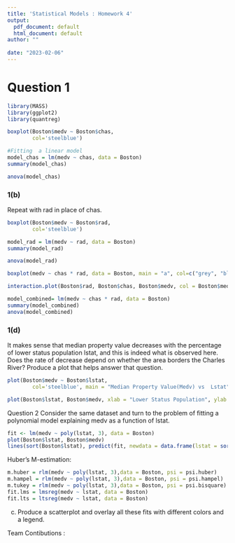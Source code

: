 ```yaml
---
title: 'Statistical Models : Homework 4'
output:
  pdf_document: default
  html_document: default
author: ""
  
date: "2023-02-06"
---
```


# Question 1

```r
library(MASS)
library(ggplot2)
library(quantreg)

```


```r

boxplot(Boston$medv ~ Boston$chas,
        col='steelblue')
```

```r
#Fitting  a linear model
model_chas = lm(medv ~ chas, data = Boston)
summary(model_chas)
```

```r
anova(model_chas)
```

### 1(b) 

Repeat with rad in place of chas.



```r
boxplot(Boston$medv ~ Boston$rad,
        col='steelblue')
```


```r
model_rad = lm(medv ~ rad, data = Boston)
summary(model_rad)
```

```r
anova(model_rad)
```

```r
boxplot(medv ~ chas * rad, data = Boston, main = "a", col=c("grey", "blue"))

```


```r
interaction.plot(Boston$rad, Boston$chas, Boston$medv, col = Boston$medv)
```


```r
model_combined= lm(medv ~ chas * rad, data = Boston)
summary(model_combined)
anova(model_combined)
```
### 1(d)

It makes sense that median property value decreases with the percentage of lower status population lstat, and this is indeed what is observed here. Does the rate of decrease depend on whether the area borders the Charles River? Produce a plot that helps answer that question.

```r
plot(Boston$medv ~ Boston$lstat,
        col='steelblue', main = "Median Property Value(Medv) vs  Lstat", xlab = "Lstat", ylab = "Median Property Value")
```

```r

plot(Boston$lstat, Boston$medv, xlab = "Lower Status Population", ylab = "Median Property Value", col = Boston$chas + 1)

```

Question 2 Consider the same dataset and turn to the problem of fitting a polynomial model explaining medv as a function of lstat.

```r

fit <- lm(medv ~ poly(lstat, 3), data = Boston)
plot(Boston$lstat, Boston$medv)
lines(sort(Boston$lstat), predict(fit, newdata = data.frame(lstat = sort(Boston$lstat))), col = "red")

```

Huber's M-estimation:

```r
m.huber = rlm(medv ~ poly(lstat, 3),data = Boston, psi = psi.huber)
m.hampel = rlm(medv ~ poly(lstat, 3),data = Boston, psi = psi.hampel)
m.tukey = rlm(medv ~ poly(lstat, 3),data = Boston, psi = psi.bisquare)
fit.lms = lmsreg(medv ~ lstat, data = Boston)
fit.lts = ltsreg(medv ~ lstat, data = Boston)
```

c.  Produce a scatterplot and overlay all these fits with different colors and a legend.

Team Contibutions :


